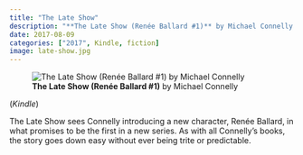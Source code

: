 ```yaml
---
title: "The Late Show"
description: "**The Late Show (Renée Ballard #1)** by Michael Connelly - (*Kindle*)"
date: 2017-08-09
categories: ["2017", Kindle, fiction]
image: late-show.jpg
---
```

![**The Late Show (Renée Ballard #1)** by Michael Connelly](late-show.jpg){fig-align="left"}

(*Kindle*)

The Late Show sees Connelly introducing a new character, Renée Ballard, in what promises to be the first in a new series. As with all Connelly's books, the story goes down easy without ever being trite or predictable.